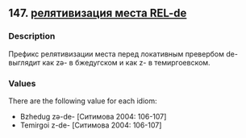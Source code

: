 ## 147. <a href =  'https://agricolamz.github.io/The_Circassian_Isoglosses_Database/147.html'>релятивизация места REL-de</a>
### Description

Префикс релятивизации места перед локативным превербом de- выглядит как zə- в бжедугском и как z- в темиргоевском.

### Values
There are the following value for each idiom:

* Bzhedug  zə-de- [Ситимова 2004: 106-107] 
* Temirgoi  z-de- [Ситимова 2004: 106-107] 

